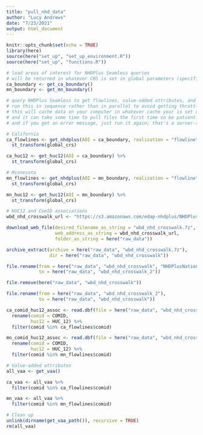 ```yaml
---
title: "pull_nhd_data"
author: "Lucy Andrews"
date: "7/23/2021"
output: html_document
---
```


```r
knitr::opts_chunk$set(echo = TRUE)
library(here)
source(here("set_up", "set_up_environment.R"))
source(here("set_up", "functions.R"))
```

```r
# load areas of interest for NHDPlus Seamless queries
# will be returned in whatever CRS is set in global parameters (specified in `set_up_environment.R`)
ca_boundary <- get_ca_boundary()
mn_boundary <- get_mn_boundary()
```

```r
# query NHDPlus Seamless to get flowlines, value-added attributes, and HUC12 boundaries
# run this in sequence rather than in parallel to avoid getting throttled
# this will cache data on your computer in whatever cache your is set up on your computer
# and it can take some time to pull files the first time so be patient!
# and if you get an error message, just run it again; that's a server-side issue

# California
ca_flowlines <- get_nhdplus(AOI = ca_boundary, realization = "flowline") %>%
  st_transform(global_crs)

ca_huc12 <- get_huc12(AOI = ca_boundary) %>%
  st_transform(global_crs)

# Minnesota
mn_flowlines <- get_nhdplus(AOI = mn_boundary, realization = "flowline") %>%
  st_transform(global_crs)

mn_huc12 <- get_huc12(AOI = mn_boundary) %>%
  st_transform(global_crs)

# HUC12 and ComID associations
wbd_nhd_crosswalk_url <- "https://s3.amazonaws.com/edap-nhdplus/NHDPlusV21/Data/NationalData/NHDPlusV21_NationalData_Catchment_WBDHUC12_Crosswalk_01.7z"

download_web_file(desired_filename_as_string = "wbd_nhd_crosswalk.7z",
                  web_address_as_string = wbd_nhd_crosswalk_url,
                  folder_as_string = here("raw_data"))

archive_extract(archive = here("raw_data", "wbd_nhd_crosswalk.7z"),
                dir = here("raw_data", "wbd_nhd_crosswalk"))

file.rename(from = here("raw_data", "wbd_nhd_crosswalk", "NHDPlusNationalData"),
            to = here("raw_data", "wbd_nhd_crosswalk_2"))

file.remove(here("raw_data", "wbd_nhd_crosswalk"))

file.rename(from = here("raw_data", "wbd_nhd_crosswalk_2"),
            to = here("raw_data", "wbd_nhd_crosswalk"))

ca_comid_huc12_assoc <- read.dbf(file = here("raw_data", "wbd_nhd_crosswalk", "NHDPlusV21_NHDflowline_WBDHUC12_Crosswalk.dbf")) %>%
  rename(comid = COMID,
         huc12 = HUC_12) %>%
  filter(comid %in% ca_flowlines$comid)

mn_comid_huc12_assoc <- read.dbf(file = here("raw_data", "wbd_nhd_crosswalk", "NHDPlusV21_NHDflowline_WBDHUC12_Crosswalk.dbf")) %>%
  rename(comid = COMID,
         huc12 = HUC_12) %>%
  filter(comid %in% mn_flowlines$comid)

# Value-added attributes
all_vaa <- get_vaa()

ca_vaa <- all_vaa %>%
  filter(comid %in% ca_flowlines$comid)

mn_vaa <- all_vaa %>%
  filter(comid %in% mn_flowlines$comid)

# Clean up
unlink(dirname(get_vaa_path()), recursive = TRUE)
rm(all_vaa)
```